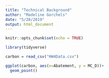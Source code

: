 ```yaml
---
title: "Technical Background"
author: "Madeline Gorchels"
date: "5/28/2019"
output: html_document
---
```


```r
knitr::opts_chunk$set(echo = TRUE)
```



```r
library(tidyverse)
```



```r
carbon = read_csv("HW4Data.csv")
```

```r
ggplot(carbon, aes(x=Abatement, y = MC_D))+
  geom_point()
```

